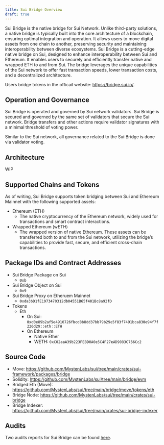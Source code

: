 ```yaml
---
title: Sui Bridge Overview
draft: true
---
```


Sui Bridge is the native bridge for Sui Network. Unlike third-party solutions, a native bridge is typically built into the core architecture of a blockchain, ensuring optimal integration and operation. It allows users to move digital assets from one chain to another, preserving security and maintaining interoperability between diverse ecosystems. Sui Bridge is a cutting-edge native bridge on Sui, designed to enhance interoperability between Sui and Ethereum. It enables users to securely and efficiently transfer native and wrapped ETH to and from Sui. The bridge leverages the unique capabilities of the Sui network to offer fast transaction speeds, lower transaction costs, and a decentralized architecture.

Users bridge tokens in the officail website: https://bridge.sui.io/.

## Operation and Governance
Sui Bridge is operated and governed by Sui network validators. Sui Bridge is secured and governed by the same set of validators that secure the Sui network. Bridge transfers and other actions require validator signatures with a minimal threshold of voting power.

Similar to the Sui network, all governance related to the Sui Bridge is done via validator voting.

## Architecture

WIP

## Supported Chains and Tokens
As of writing, Sui Bridge supports token bridging between Sui and Ethereum Mainnet with the following supported assets:
* Ethereum (ETH)
  * The native cryptocurrency of the Ethereum network, widely used for transactions and smart contract interactions.
* Wrapped Ethereum (wETH)
  * The wrapped version of native Ethereum.
These assets can be transferred both to and from the Sui network, utilizing the bridge’s capabilities to provide fast, secure, and efficient cross-chain transactions.

## Package IDs and Contract Addresses

* Sui Bridge Package on Sui
    * `0xb`
* Sui Bridge Object on Sui
    * `0x9`
* Sui Bridge Proxy on Etheruem Mainnet
    * `0xda3bD1fE1973470312db04551B65f401Bc8a92fD`
* Tokens
    * Eth
      * On Sui: `0xd0e89b2af5e4910726fbcd8b8dd37bb79b29e5f83f7491bca830e94f7f226d29::eth::ETH`
      * On Ethereum
        * Native Ether
        * WETH: `0xC02aaA39b223FE8D0A0e5C4F27eAD9083C756Cc2`

## Source Code
* Move: https://github.com/MystenLabs/sui/tree/main/crates/sui-framework/packages/bridge
* Solidity: https://github.com/MystenLabs/sui/tree/main/bridge/evm
* Bridged Eth (Move): https://github.com/MystenLabs/sui/tree/main/bridge/move/tokens/eth
* Bridge Node: https://github.com/MystenLabs/sui/tree/main/crates/sui-bridge
* Bridge Indexer: https://github.com/MystenLabs/sui/tree/main/crates/sui-bridge-indexer

## Audits
Two audits reports for Sui Bridge can be found [here](https://github.com/sui-foundation/security-audits).